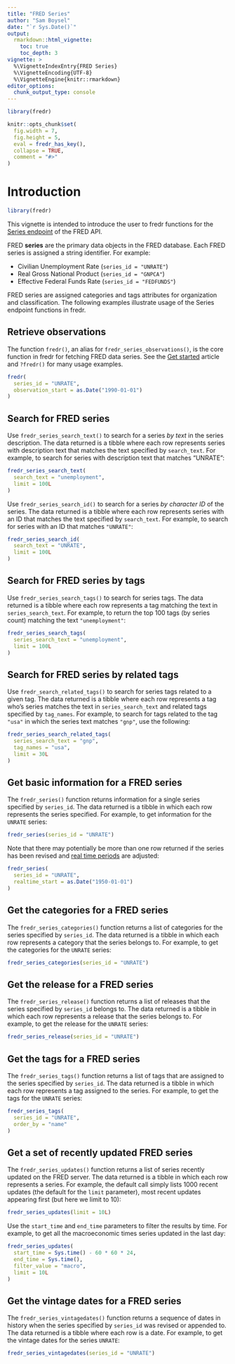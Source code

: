 ```yaml
---
title: "FRED Series"
author: "Sam Boysel"
date: "`r Sys.Date()`"
output: 
  rmarkdown::html_vignette:
    toc: true
    toc_depth: 3
vignette: >
  %\VignetteIndexEntry{FRED Series}
  %\VignetteEncoding{UTF-8}
  %\VignetteEngine{knitr::rmarkdown}
editor_options: 
  chunk_output_type: console
---
```


```r
library(fredr)

knitr::opts_chunk$set(
  fig.width = 7,
  fig.height = 5,
  eval = fredr_has_key(),
  collapse = TRUE,
  comment = "#>"
)
```

# Introduction

```r
library(fredr)
```

This vignette is intended to introduce the user to fredr functions for the [Series endpoint](https://fred.stlouisfed.org/docs/api/fred/#Series) of the FRED API.

FRED **series** are the primary data objects in the FRED database. Each FRED series is assigned a string identifier. For example:

-   Civilian Unemployment Rate (`series_id = "UNRATE"`)
-   Real Gross National Product (`series_id = "GNPCA"`)
-   Effective Federal Funds Rate (`series_id = "FEDFUNDS"`)

FRED series are assigned categories and tags attributes for organization and classification. The following examples illustrate usage of the Series endpoint functions in fredr.

## Retrieve observations

The function `fredr()`, an alias for `fredr_series_observations()`, is the core function in fredr for fetching FRED data series. See the [Get started](http://sboysel.github.io/fredr/articles/fredr.html) article and `?fredr()` for many usage examples.

```r
fredr(
  series_id = "UNRATE",
  observation_start = as.Date("1990-01-01")
)
```

## Search for FRED series

Use `fredr_series_search_text()` to search for a series *by text* in the series description. The data returned is a tibble where each row represents series with description text that matches the text specified by `search_text`. For example, to search for series with description text that matches "UNRATE":

```r
fredr_series_search_text(
  search_text = "unemployment",
  limit = 100L
)
```

Use `fredr_series_search_id()` to search for a series *by character ID* of the series. The data returned is a tibble where each row represents series with an ID that matches the text specified by `search_text`. For example, to search for series with an ID that matches `"UNRATE"`:

```r
fredr_series_search_id(
  search_text = "UNRATE",
  limit = 100L
)
```

## Search for FRED series by tags

Use `fredr_series_search_tags()` to search for series tags. The data returned is a tibble where each row represents a tag matching the text in `series_search_text`. For example, to return the top 100 tags (by series count) matching the text `"unemployment"`:

```r
fredr_series_search_tags(
  series_search_text = "unemployment",
  limit = 100L
)
```

## Search for FRED series by related tags

Use `fredr_search_related_tags()` to search for series tags related to a given tag. The data returned is a tibble where each row represents a tag who's series matches the text in `series_search_text` and related tags specified by `tag_names`. For example, to search for tags related to the tag `"usa"` in which the series text matches `"gnp"`, use the following:

```r
fredr_series_search_related_tags(
  series_search_text = "gnp",
  tag_names = "usa",
  limit = 30L
)
```

## Get basic information for a FRED series

The `fredr_series()` function returns information for a single series specified by `series_id`. The data returned is a tibble in which each row represents the series specified. For example, to get information for the `UNRATE` series:

```r
fredr_series(series_id = "UNRATE")
```

Note that there may potentially be more than one row returned if the series has been revised and [real time periods](https://fred.stlouisfed.org/docs/api/fred/realtime_period.html) are adjusted:

```r
fredr_series(
  series_id = "UNRATE",
  realtime_start = as.Date("1950-01-01")
)
```

## Get the categories for a FRED series

The `fredr_series_categories()` function returns a list of categories for the series specified by `series_id`. The data returned is a tibble in which each row represents a category that the series belongs to. For example, to get the categories for the `UNRATE` series:

```r
fredr_series_categories(series_id = "UNRATE")
```

## Get the release for a FRED series

The `fredr_series_release()` function returns a list of releases that the series specified by `series_id` belongs to. The data returned is a tibble in which each row represents a release that the series belongs to. For example, to get the release for the `UNRATE` series:

```r
fredr_series_release(series_id = "UNRATE")
```

## Get the tags for a FRED series

The `fredr_series_tags()` function returns a list of tags that are assigned to the series specified by `series_id`. The data returned is a tibble in which each row represents a tag assigned to the series. For example, to get the tags for the `UNRATE` series:

```r
fredr_series_tags(
  series_id = "UNRATE",
  order_by = "name"
)
```

## Get a set of recently updated FRED series

The `fredr_series_updates()` function returns a list of series recently updated on the FRED server. The data returned is a tibble in which each row represents a series. For example, the default call simply lists 1000 recent updates (the default for the `limit` parameter), most recent updates appearing first (but here we limit to 10):

```r
fredr_series_updates(limit = 10L)
```

Use the `start_time` and `end_time` parameters to filter the results by time. For example, to get all the macroeconomic times series updated in the last day:

```r
fredr_series_updates(
  start_time = Sys.time() - 60 * 60 * 24,
  end_time = Sys.time(),
  filter_value = "macro",
  limit = 10L
)
```

## Get the vintage dates for a FRED series

The `fredr_series_vintagedates()` function returns a sequence of dates in history when the series specified by `series_id` was revised or appended to. The data returned is a tibble where each row is a date. For example, to get the vintage dates for the series `UNRATE`:

```r
fredr_series_vintagedates(series_id = "UNRATE")
```
